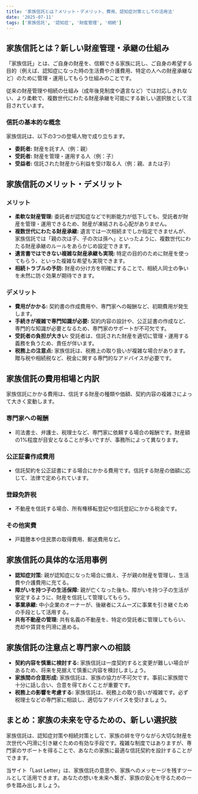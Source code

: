 ```yaml
---
title: '家族信託とは？メリット・デメリット、費用、認知症対策としての活用法'
date: '2025-07-11'
tags: ['家族信託', '認知症', '財産管理', '相続']
---
```


## 家族信託とは？新しい財産管理・承継の仕組み

「家族信託」とは、ご自身の財産を、信頼できる家族に託し、ご自身の希望する目的（例えば、認知症になった時の生活費や介護費用、特定の人への財産承継など）のために管理・運用してもらう仕組みのことです。

従来の財産管理や相続の仕組み（成年後見制度や遺言など）では対応しきれない、より柔軟で、複数世代にわたる財産承継を可能にする新しい選択肢として注目されています。

### 信託の基本的な概念

家族信託は、以下の3つの登場人物で成り立ちます。

*   **委託者:** 財産を託す人（例：親）
*   **受託者:** 財産を管理・運用する人（例：子）
*   **受益者:** 信託された財産から利益を受け取る人（例：親、または子）

## 家族信託のメリット・デメリット

### メリット

*   **柔軟な財産管理:** 委託者が認知症などで判断能力が低下しても、受託者が財産を管理・運用できるため、財産が凍結される心配がありません。
*   **複数世代にわたる財産承継:** 遺言では一次相続までしか指定できませんが、家族信託では「親の次は子、子の次は孫へ」といったように、複数世代にわたる財産承継のルールをあらかじめ設定できます。
*   **遺言書ではできない複雑な財産承継も実現:** 特定の目的のために財産を使ってもらう、といった複雑な希望も実現できます。
*   **相続トラブルの予防:** 財産の分け方を明確にすることで、相続人同士の争いを未然に防ぐ効果が期待できます。

### デメリット

*   **費用がかかる:** 契約書の作成費用や、専門家への報酬など、初期費用が発生します。
*   **手続きが複雑で専門知識が必要:** 契約内容の設計や、公正証書の作成など、専門的な知識が必要となるため、専門家のサポートが不可欠です。
*   **受託者の負担が大きい:** 受託者は、信託された財産を適切に管理・運用する義務を負うため、責任が伴います。
*   **税務上の注意点:** 家族信託は、税務上の取り扱いが複雑な場合があります。贈与税や相続税など、税金に関する専門的なアドバイスが必要です。

## 家族信託の費用相場と内訳

家族信託にかかる費用は、信託する財産の種類や価額、契約内容の複雑さによって大きく変動します。

### 専門家への報酬

*   司法書士、弁護士、税理士など、専門家に依頼する場合の報酬です。財産額の1%程度が目安となることが多いですが、事務所によって異なります。

### 公正証書作成費用

*   信託契約を公正証書にする場合にかかる費用です。信託する財産の価額に応じて、法律で定められています。

### 登録免許税

*   不動産を信託する場合、所有権移転登記や信託登記にかかる税金です。

### その他実費

*   戸籍謄本や住民票の取得費用、郵送費用など。

## 家族信託の具体的な活用事例

*   **認知症対策:** 親が認知症になった場合に備え、子が親の財産を管理し、生活費や介護費用に充てる。
*   **障がいを持つ子の生活保障:** 親が亡くなった後も、障がいを持つ子の生活が安定するように、財産を信託して管理してもらう。
*   **事業承継:** 中小企業のオーナーが、後継者にスムーズに事業を引き継ぐための手段として活用する。
*   **共有不動産の管理:** 共有名義の不動産を、特定の受託者に管理してもらい、売却や賃貸を円滑に進める。

## 家族信託の注意点と専門家への相談

*   **契約内容を慎重に検討する:** 家族信託は一度契約すると変更が難しい場合があるため、将来を見据えて慎重に内容を検討しましょう。
*   **家族間の合意形成:** 家族信託は、家族の協力が不可欠です。事前に家族間で十分に話し合い、合意を得ておくことが重要です。
*   **税務上の影響を考慮する:** 家族信託は、税務上の取り扱いが複雑です。必ず税理士などの専門家に相談し、適切なアドバイスを受けましょう。

## まとめ：家族の未来を守るための、新しい選択肢

家族信託は、認知症対策や相続対策として、家族の絆を守りながら大切な財産を次世代へ円滑に引き継ぐための有効な手段です。複雑な制度ではありますが、専門家のサポートを得ることで、あなたの家族に最適な信託契約を設計することができます。

当サイト「Last Letter」は、家族信託の意思や、家族へのメッセージを残すツールとして活用できます。あなたの想いを未来へ繋ぎ、家族の安心を守るための一歩を踏み出しましょう。